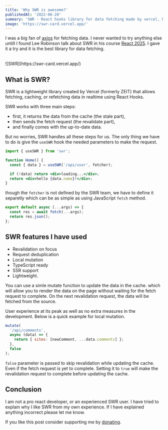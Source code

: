 ```yaml
---
title: 'Why SWR is awesome?'
publishedAt: '2022-06-20'
summary: 'SWR - React hooks library for data fetching made by vercel, has a bright future.'
image: 'https://swr-card.vercel.app/'
---
```


I was a big fan of [axios](https://axios-http.com/) for fetching data. I never wanted to try anything else untill I found Lee Robinson talk about SWR in his course [React 2025](https://www.react2025.com). I gave it a try and it is the best library for data fetching.

<br />
![SWR](https://swr-card.vercel.app/)

## What is SWR?

SWR is a lightweight library created by Vercel (formerly ZEIT) that allows fetching, caching, or refetching data in realtime using React Hooks.

SWR works with three main steps:

- first, it returns the data from the cache (the stale part),
- then sends the fetch request (the revalidate part),
- and finally comes with the up-to-date data.

But no worries, SWR handles all these steps for us. The only thing we have to do is give the `useSWR` hook the needed parameters to make the request.

```jsx
import { useSWR } from 'swr';

function Home() {
  const { data } = useSWR('/api/user', fetcher);

  if (!data) return <div>loading...</div>;
  return <div>hello {data.name}!</div>;
}
```

though the `fetcher` is not defined by the SWR team, we have to define it separetly which can be as simple as using JavaScript `fetch` method.

```js
export default async (...args) => {
  const res = await fetch(...args);
  return res.json();
};
```

## SWR features I have used

- Revalidation on focus
- Request deduplication
- Local mutation
- TypeScript ready
- SSR support
- Lightweight.

You can use a simle mutate function to update the data in the cache. which will allow you to render the data on the page without waiting for the fetch request to complete. On the next revalidation request, the data will be fetched from the source.

User experience at its peak as well as no extra measures in the development. Below is a quick example for local mutation.

```js
mutate(
  '/api/comments',
  async (data) => {
    return { sites: [newComment, ...data.comments] };
  },
  false
);
```

`false` parameter is passed to skip revalidation while updating the cache. Even if the fetch request is yet to complete. Setting it to `true` will make the revalidation request to complete before updating the cache.

## Conclusion

I am not a pro react developer, or an experienced SWR user. I have tried to explain why I like SWR from my own experience. If I have explained anything incorrect please let me know.

If you like this post consider supporting me by [donating](https://www.buymeacoffee.com/tiluckdave).
